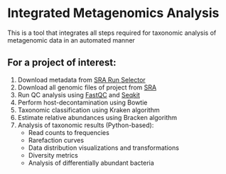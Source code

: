 # Integrated Metagenomics Analysis 
This is a tool that integrates all steps required for taxonomic analysis of metagenomic data in an automated manner 

## For a project of interest:
1. Download metadata from [SRA Run Selector](https://0-www-ncbi-nlm-nih-gov.brum.beds.ac.uk/Traces/study/) 
2. Download all genomic files of project from [SRA](https://www.ncbi.nlm.nih.gov/sra)
3. Run QC analysis using [FastQC](https://github.com/s-andrews/FastQC) and [Seqkit](https://github.com/shenwei356/seqkit/releases) 
4. Perform host-decontamination using Bowtie 
5. Taxonomic classification using Kraken algorithm
6. Estimate relative abundances using Bracken algorithm 
7. Analysis of taxonomic results (Python-based):
    - Read counts to frequencies 
    - Rarefaction curves 
    - Data distribution visualizations and transformations
    - Diversity metrics
    - Analysis of differentially abundant bacteria
